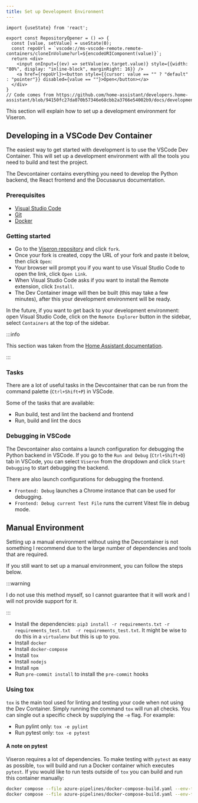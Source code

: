 ```yaml
---
title: Set up Development Environment
---
```


```mdx-code-block
import {useState} from 'react';

export const RepositoryOpener = () => {
  const [value, setValue] = useState(0);
  const repoUrl = `vscode://ms-vscode-remote.remote-containers/cloneInVolume?url=${encodeURIComponent(value)}`;
  return <div>
    <input onInput={(ev) => setValue(ev.target.value)} style={{width: "80%", display: "inline-block", marginRight: 16}} />
    <a href={repoUrl}><button style={{cursor: value == "" ? "default" : "pointer"}} disabled={value == ""}>Open</button></a>
  </div>
}
// Code comes from https://github.com/home-assistant/developers.home-assistant/blob/94150fc27da070b57346e68cbb2a3766e54002b9/docs/development_environment.mdx
```

This section will explain how to set up a development environment for Viseron.

## Developing in a VSCode Dev Container

The easiest way to get started with development is to use the VSCode Dev Container.
This will set up a development environment with all the tools you need to build and test the project.

The Devcontainer contains everything you need to develop the Python backend, the React frontend and the Docusaurus documentation.

### Prerequisites

- [Visual Studio Code](https://code.visualstudio.com/)
- [Git](https://git-scm.com/)
- [Docker](https://docs.docker.com/get-docker/)

### Getting started

- Go to the [Viseron repository](https://github.com/roflcoopter/viseron) and click `fork`.
- Once your fork is created, copy the URL of your fork and paste it below, then click `Open`:
  <RepositoryOpener />
- Your browser will prompt you if you want to use Visual Studio Code to open the link, click `Open Link`.
- When Visual Studio Code asks if you want to install the Remote extension, click `Install`.
- The Dev Container image will then be built (this may take a few minutes), after this your development environment will be ready.

In the future, if you want to get back to your development environment: open Visual Studio Code, click on the `Remote Explorer` button in the sidebar, select `Containers` at the top of the sidebar.

:::info

This section was taken from the [Home Assistant documentation](https://developers.home-assistant.io/docs/development_environment/#developing-with-visual-studio-code--devcontainer).

:::

### Tasks

There are a lot of useful tasks in the Devcontainer that can be run from the command palette (`Ctrl+Shift+P`) in VSCode.

Some of the tasks that are available:

- Run build, test and lint the backend and frontend
- Run, build and lint the docs

### Debugging in VSCode

The Devcontainer also contains a launch configuration for debugging the Python backend in VSCode.
If you go to the `Run and Debug` (`Ctrl+Shift+D`) tab in VSCode, you can select `Viseron` from the dropdown and click `Start Debugging` to start debugging the backend.

There are also launch configurations for debugging the frontend.

- `Frontend: Debug` launches a Chrome instance that can be used for debugging.<br />
- `Frontend: Debug current Test File` runs the current Vitest file in debug mode.

## Manual Environment

Setting up a manual environment without using the Devcontainer is not something I recommend due to the large number of dependencies and tools that are required.

If you still want to set up a manual environment, you can follow the steps below.

:::warning

I do not use this method myself, so I cannot guarantee that it will work and I will not provide support for it.

:::

- Install the dependencies: `pip3 install -r requirements.txt -r requirements_test.txt  -r requirements_test.txt`.
  It might be wise to do this in a `virtualenv` but this is up to you.
- Install `docker`
- Install `docker-compose`
- Install `tox`
- Install `nodejs`
- Install `npm`
- Run `pre-commit install` to install the `pre-commit` hooks

### Using tox

`tox` is the main tool used for linting and testing your code when not using the Dev Container.
Simply running the command `tox` will run all checks. You can single out a specific check by supplying the `-e` flag.
For example:

- Run pylint only: `tox -e pylint`
- Run pytest only: `tox -e pytest`

#### A note on pytest

Viseron requires a lot of dependencies.
To make testing with `pytest` as easy as possible, `tox` will build and run a Docker container which executes `pytest`.
If you would like to run tests outside of `tox` you can build and run this container manually:

```bash
docker compose --file azure-pipelines/docker-compose-build.yaml --env-file azure-pipelines/.env build amd64-viseron-tests
docker compose --file azure-pipelines/docker-compose-build.yaml --env-file azure-pipelines/.env run --rm amd64-viseron-tests
```
